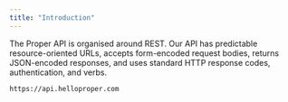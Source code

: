 ```yaml
---
title: "Introduction"
---
```


The Proper API is organised around REST. Our API has predictable resource-oriented URLs, accepts form-encoded request bodies, returns JSON-encoded responses, and uses standard HTTP response codes, authentication, and verbs.

<RequestExample>

```bash Base url
https://api.helloproper.com
```

</RequestExample>

